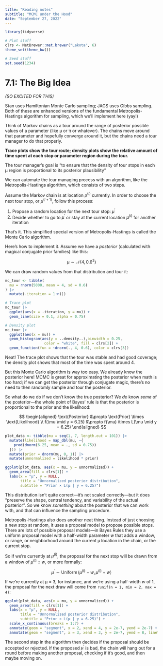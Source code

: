 ```yaml
---
title: "Reading notes"
subtitle: "MCMC under the Hood"
date: "September 27, 2022"
---
```


```r
library(tidyverse)

# Plot stuff
clrs <- MetBrewer::met.brewer("Lakota", 6)
theme_set(theme_bw())

# Seed stuff
set.seed(1234)
```

# 7.1: The Big Idea

*(SO EXCITED FOR THIS)*

Stan uses Hamiltonian Monte Carlo sampling; JAGS uses Gibbs sampling. Both of these are enhanced versions of the fundamental Metropolis-Hastings algorithm for sampling, which we'll implement here (yay!)

Think of Markov chains as a tour around the range of posterior possible values of a parameter (like µ or π or whatever). The chains move around that parameter and hopefully converge around it, but the chains need a tour manager to do that properly.

**Trace plots show the tour route; density plots show the relative amount of time spent at each stop or parameter region during the tour.**

The tour manager's goal is "to ensure that the density of tour stops in each μ region is proportional to its posterior plausibility"

We can automate the tour managing process with an algorithm, like the Metropolis-Hastings algorithm, which consists of two steps. 

Assume the Markov chain is at location $\mu^{(i)}$ currently. In order to choose the next tour stop, or $\mu^{(i + 1)}$, follow this process:

1. Propose a random location for the next tour stop: $\mu^\prime$
2. Decide whether to go to $\mu^\prime$ or stay at the current location $\mu^{(i)}$ for another iteration

That's it. This simplified special version of Metropolis-Hastings is called the Monte Carlo algorithm.

Here's how to implement it. Assume we have a *posterior* (calculated with magical conjugate prior families) like this:

$$
\mu \sim \mathcal{N}(4, 0.6^2)
$$

We can draw random values from that distribution and tour it:

```r
mc_tour <- tibble(
  mu = rnorm(5000, mean = 4, sd = 0.6)
) |> 
  mutate(.iteration = 1:n())

# Trace plot
mc_tour |> 
  ggplot(aes(x = .iteration, y = mu)) +
  geom_line(size = 0.1, alpha = 0.75)

# Density plot
mc_tour |> 
  ggplot(aes(x = mu)) +
  geom_histogram(aes(y = ..density..),binwidth = 0.25, 
                  color = "white", fill = clrs[2]) +
  geom_function(fun = ~dnorm(., 4, 0.6), color = clrs[3])
```

Neat! The trace plot shows that the tour was stable and had good coverage; the density plot shows that most of the time was spent around 4.

But this Monte Carlo algorithm is way too easy. We already know the posterior here! MCMC is great for approximating the posterior when math is too hard; if we can get the posterior through conjugate magic, there's no need to then randomly sample and tour the posterior. 

So what do we do if we don't know the true posterior? We *do* know *some* of the posterior—the whole point of Bayes' rule is that the posterior is proportional to the prior and the likelihood:

$$
\begin{aligned}
\text{Posterior} &\propto \text{Prior} \times \text{Likelihood} \\
f(\mu \mid y = 6.25) &\propto f(\mu) \times L(\mu \mid y = 6.25)
\end{aligned}
$$

```r
plot_data <- tibble(mu = seq(1, 7, length.out = 101)) |> 
  mutate(likelihood = map_dbl(mu, ~{
    prod(dnorm(6.25, mean = ., sd = 0.75))
  })) |> 
  mutate(prior = dnorm(mu, 0, 1)) |> 
  mutate(unnormalized = likelihood * prior)

ggplot(plot_data, aes(x = mu, y = unnormalized)) + 
  geom_area(fill = clrs[1]) +
  labs(x = "µ", y = NULL,
       title = "Unnormalized posterior distribution",
       subtitle = "Prior × L(µ | y = 6.25)")
```

This distribution isn't quite correct—it's not scaled correctly—but it does "preserve the shape, central tendency, and variability of the actual posterior". So we know *something* about the posterior that we can work with, and that can influence the sampling procedure.

Metropolis-Hastings also does another neat thing. Instead of just choosing a new stop at random, it uses a proposal model to propose possible stops. There are lots of possible proposal models—in Bayes Rules they use a uniform proposal model with a half-width parameter $w$ that adds a window, or range, or neighborhood around the current µ location in the chain, or the current stop.

So if we're currently at $\mu^{\text{(i)}}$, the proposal for the next stop will be drawn from a window of $\mu^{\text{(i)}} \pm w$, or more formally:

$$
\mu^\prime \sim \operatorname{Uniform}(\mu^{\text{(i)}} - w, \mu^{\text{(i)}} + w)
$$

If we're currently at µ = 3, for instance, and we're using a half-width $w$ of 1, the proposal for the next draw will come from `runif(n = 1, min = 2, max = 4)`:

```r
ggplot(plot_data, aes(x = mu, y = unnormalized)) + 
  geom_area(fill = clrs[1]) +
  labs(x = "µ", y = NULL,
       title = "Unnormalized posterior distribution",
       subtitle = "Prior × L(µ | y = 6.25)") +
  scale_x_continuous(breaks = 1:7) +
  annotate(geom = "segment", x = 2, xend = 4, y = 2e-7, yend = 2e-7) + 
  annotate(geom = "segment", x = 3, xend = 3, y = 2e-7, yend = 0, linetype = "21")
```

The second step in the algorithm then decides if the proposal should be accepted or rejected. If the proposed $\mu^\prime$ is bad, the chain will hang out for a round before making another proposal, checking if it's good, and then maybe moving on.


